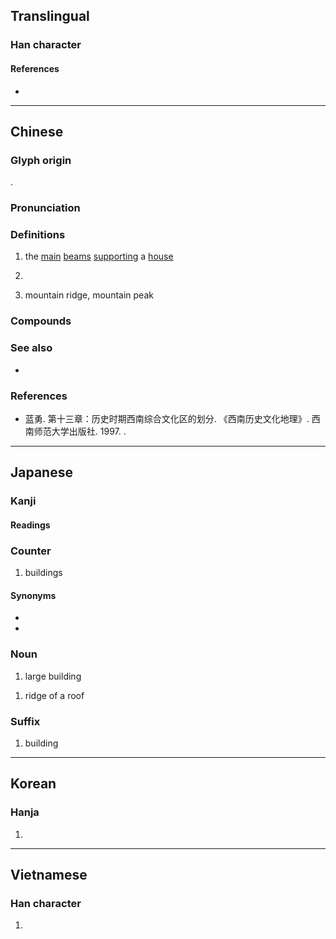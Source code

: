 {{also|栋}}
{{character info}}
==Translingual==

===Han character===
{{Han char|rn=75|rad=木|as=08|sn=12|four=45996|canj=DDW|ids=⿰木東}}

====References====
* {{Han ref|kx=0533.100|dkj=14949|dj=0921.090|hdz=21227.050|uh=68DF|ud=26847|bh=B4C9|bd=46281}}

----

==Chinese==
{{zh-forms|s=栋}}

===Glyph origin===
{{Han etym}}
{{Han compound|木|東|c1=s|c2=p|t1=wood|ls=psc}}.

===Pronunciation===
{{zh-pron
|m=dòng
|c=dung3,dung6
|mn=tòng/qz,tw:tàng/tw:tiòng
|mn_note=tòng - literary; tàng - vernacular
|mn-t=dong3
|mc=y
|oc=y
|ma=
|cat=n,cls
}}

===Definitions===
{{zh-hanzi}}

# {{lb|zh|possibly|obsolete}} the [[main]] [[beam]]s [[support]]ing a [[house]]
# {{n-g|Classifier for buildings.}}
# {{lb|zh|Sichuanese}} mountain ridge, mountain peak

===Compounds===
{{zh-der|棟樑|棟篤笑|棟梁之材|}}

===See also===
* {{zh-l|嶺|mountain ridge, mountain peak}}

===References===
* 蓝勇. 第十三章：历史时期西南综合文化区的划分. 《西南历史文化地理》. 西南师范大学出版社. 1997. {{ISBN|7-5621-1603-2}}.

----

==Japanese==
{{ja-kanjitab|とう|yomi=o}}
{{ja-kanjitab|むね|yomi=k}}

===Kanji===
{{ja-kanji|grade=c|rs=木08}}

====Readings====
{{ja-readings
|goon=つ, つう
|kanon=とう
|kun=むね-, むな-
}}

===Counter ===
{{ja-pos|counter|とう|むね}}

# buildings

====Synonyms====
* {{ja-r|戸|こ}}
* {{ja-r|軒|けん}}

===Noun===
{{ja-noun|とう}}

# large building

{{ja-noun|むね}}

# ridge of a roof

===Suffix===
{{ja-pos|とう|suffix}}

# building

----

==Korean==

===Hanja===
{{ko-hanja|hangeul=동|eumhun=|rv=dong|mr=tong|y=tong}}

# {{rfdef|ko|sort=木08}}

----

==Vietnamese==

===Han character===
{{vi-readings|reading=đống|rs=木08}}

# {{rfdef|vi|sort=木08}}